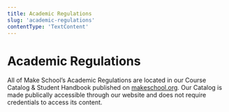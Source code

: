```yaml
---
title: Academic Regulations
slug: 'academic-regulations'
contentType: 'TextContent'
---
```


# Academic Regulations

All of Make School’s Academic Regulations are located in our Course Catalog & Student Handbook
published on [makeschool.org](https://makeschool.com). Our Catalog is made publically accessible
through our website and does not require credentials to access its content.
